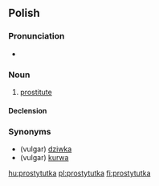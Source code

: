 ==Polish==

===Pronunciation===
* {{IPA|[prɔstɨˈtutka]|lang=pl}}

===Noun===
{{infl|pl|noun|g=f}}

# [[prostitute]]

====Declension====
{{pl-decl-noun-ka|prostytut}}

===Synonyms===
* (vulgar) [[dziwka]]
* (vulgar) [[kurwa]]

[[hu:prostytutka]]
[[pl:prostytutka]]
[[fi:prostytutka]]
